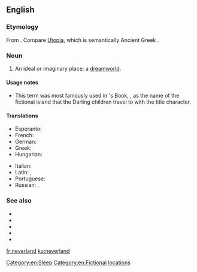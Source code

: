 ==English==

===Etymology===
From {{affix|en|never|alt1=Never|land}}. Compare [[Utopia]], which is semantically Ancient Greek {{affix|grc|οὐ|gloss1=not, no|τόπος|gloss2=place, region|nocat=1}}.

===Noun===
{{en-noun}}

# An ideal or imaginary place; a [[dreamworld]].

====Usage notes====
* This term was most famously used in {{w|J.M. Barrie}}'s Book, '''{{w|Peter Pan}}''', as the name of the fictional island that the Darling children travel to with the title character.

====Translations====
{{trans-top|an ideal or imaginary place}}
* Esperanto: {{t|eo|neniamlando}}
* French: {{t+|fr|pays imaginaire|m}}
* German: {{t|de|Nimmerland|n}}
* Greek: {{t|el|χώρα του ποτέ|f}}
* Hungarian: {{t|hu|sohaország}}
{{trans-mid}}
* Italian: {{t|it|isola che non c'è}}
* Latin: {{t|la|insula imaginaria|f}}, {{t|la|terra imaginaria}}
* Portuguese: {{t|pt|terra do nunca|f}}
* Russian: {{t|ru|нетла́ндия|f}}, {{t|ru|небыля́ндия}}
{{trans-bottom}}

===See also===
* {{l|en|dreamworld}}
* {{l|en|dreamland}}
* {{l|en|fantasy land}}
* {{l|en|la-la land}}
* {{l|en|never-never land}}

[[Category:en:Sleep]]
[[Category:en:Fictional locations]]

[[fr:neverland]]
[[ku:neverland]]